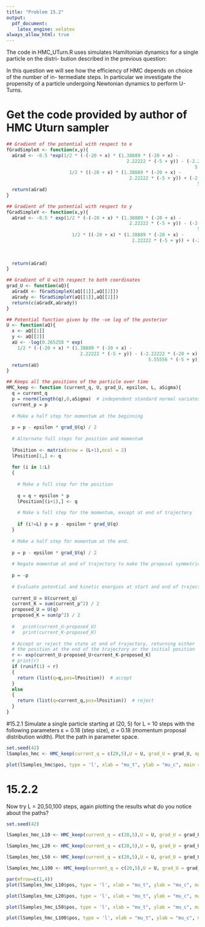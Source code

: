 ```yaml
---
title: "Problem 15.2"
output:
  pdf_document:
    latex_engine: xelatex
always_allow_html: true
---
```


The code in HMC_UTurn.R uses simulates Hamiltonian dynamics for a single particle on the distri- bution described in the previous question:

In this question we will see how the efficiency of HMC depends on choice of the number of in- termediate steps. In particular we investigate the propensity of a particle undergoing Newtonian dynamics to perform U-Turns.


# Get the code provided by author of HMC Uturn sampler
```r
## Gradient of the potential with respect to x
fGradSimpleX <- function(x,y){
  aGrad <- -0.5 *exp(1/2 * (-(-20 + x) * (1.38889 * (-20 + x) - 
                                            2.22222 * (-5 + y)) - (-2.22222 * (-20 + x) + 
                                                                     5.55556 * (-5 + y)) * (-5 + y)) + 
                       1/2 * ((-20 + x) * (1.38889 * (-20 + x) - 
                                             2.22222 * (-5 + y)) + (-2.22222 * (-20 + x) + 
                                                                      5.55556 * (-5 + y)) * (-5 + y))) *(-2.77778 * (-20 + x) + 4.44444 * (-5 + y))
  return(aGrad)
}

## Gradient of the potential with respect to y
fGradSimpleY <- function(x,y){
  aGrad <- -0.5 * exp(1/2 * (-(-20 + x) * (1.38889 * (-20 + x) - 
                                             2.22222 * (-5 + y)) - (-2.22222 * (-20 + x) + 
                                                                      5.55556 * (-5 + y)) * (-5 + y)) + 
                        1/2 * ((-20 + x) * (1.38889 * (-20 + x) - 
                                              2.22222 * (-5 + y)) + (-2.22222 * (-20 + x) + 
                                                                       5.55556 * (-5 + y)) * (-5 + y))) * (4.44444 * (-20 + x) - 
                                                                                                             11.1111 * (-5 + y))
  
  return(aGrad)
}

## Gradient of U with respect to both coordinates
grad_U <- function(aQ){
  aGradX <- fGradSimpleX(aQ[[1]],aQ[[2]])
  aGrady <- fGradSimpleY(aQ[[1]],aQ[[2]])
  return(c(aGradX,aGrady))
}

## Potential function given by the -ve log of the posterior
U <- function(aQ){
  x <- aQ[[1]]
  y <- aQ[[2]]
  aU <- -log(0.265258 * exp(
    1/2 * (-(-20 + x) * (1.38889 * (-20 + x) - 
                           2.22222 * (-5 + y)) - (-2.22222 * (-20 + x) + 
                                                    5.55556 * (-5 + y)) * (-5 + y))))
  return(aU) 
}

## Keeps all the positions of the particle over time
HMC_keep <- function (current_q, U, grad_U, epsilon, L, aSigma){
  q = current_q
  p = rnorm(length(q),0,aSigma)  # independent standard normal variates
  current_p = p
  
  # Make a half step for momentum at the beginning
  
  p = p - epsilon * grad_U(q) / 2
  
  # Alternate full steps for position and momentum
  
  lPosition <- matrix(nrow = (L+1),ncol = 2)
  lPosition[1,] <- q
  
  for (i in 1:L)
  {
    
    # Make a full step for the position
    
    q = q + epsilon * p
    lPosition[(i+1),] <- q
    
    # Make a full step for the momentum, except at end of trajectory
    
    if (i!=L) p = p - epsilon * grad_U(q)
  }
  
  # Make a half step for momentum at the end.
  
  p = p - epsilon * grad_U(q) / 2
  
  # Negate momentum at end of trajectory to make the proposal symmetric
  
  p = -p
  
  # Evaluate potential and kinetic energies at start and end of trajectory
  
  current_U = U(current_q)
  current_K = sum(current_p^2) / 2
  proposed_U = U(q)
  proposed_K = sum(p^2) / 2
  
  #   print(current_U-proposed_U)
  #   print(current_K-proposed_K)
  
  # Accept or reject the state at end of trajectory, returning either
  # the position at the end of the trajectory or the initial position
  r <- exp(current_U-proposed_U+current_K-proposed_K)
  # print(r)
  if (runif(1) < r)
  {
    return (list(q=q,pos=lPosition))  # accept
  }
  else
  {
    return (list(q=current_q,pos=lPosition))  # reject
  }
}


```


#15.2.1
Simulate a single particle starting at (20, 5) for L = 10 steps with the following parameters ε = 0.18 (step size), σ = 0.18 (momentum proposal distribution width). Plot the path in parameter space.

```r

set.seed(42)
lSamples_hmc <- HMC_keep(current_q = c(20,5),U = U, grad_U = grad_U, epsilon = 0.18, L = 10, aSigma = 0.18)
```


```r
plot(lSamples_hmc$pos, type = 'l', xlab = "mu_t", ylab = "mu_c", main = "HMC, L=10")
```


# 15.2.2
Now try L = 20,50,100 steps, again plotting the results what do you notice about the paths?

```r
set.seed(42)

lSamples_hmc_L10 <- HMC_keep(current_q = c(20,5),U = U, grad_U = grad_U, epsilon = 0.18, L = 10, aSigma = 0.18)

lSamples_hmc_L20 <- HMC_keep(current_q = c(20,5),U = U, grad_U = grad_U, epsilon = 0.18, L = 20, aSigma = 0.18)

lSamples_hmc_L50 <- HMC_keep(current_q = c(20,5),U = U, grad_U = grad_U, epsilon = 0.18, L = 50, aSigma = 0.18)

lSamples_hmc_L100 <- HMC_keep(current_q = c(20,5),U = U, grad_U = grad_U, epsilon = 0.18, L = 100, aSigma = 0.18)

```


```r

par(mfrow=c(1,4))
plot(lSamples_hmc_L10$pos, type = 'l', xlab = "mu_t", ylab = "mu_c", main = "L=10")

plot(lSamples_hmc_L20$pos, type = 'l', xlab = "mu_t", ylab = "mu_c", main = "L=20")

plot(lSamples_hmc_L50$pos, type = 'l', xlab = "mu_t", ylab = "mu_c", main = "L=50")

plot(lSamples_hmc_L100$pos, type = 'l', xlab = "mu_t", ylab = "mu_c", main = "L=1000")

```

